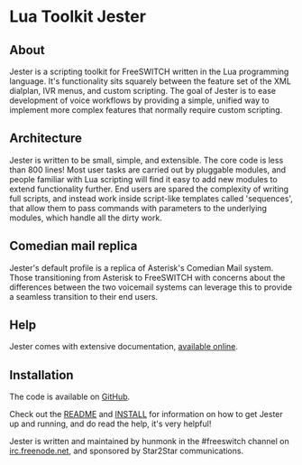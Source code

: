 
# Lua Toolkit Jester 

 

## About

Jester is a scripting toolkit for FreeSWITCH written in the Lua programming language. It's functionality sits squarely between the feature set of the XML dialplan, IVR menus, and custom scripting. The goal of Jester is to ease development of voice workflows by providing a simple, unified way to implement more complex features that normally require custom scripting.

## Architecture

Jester is written to be small, simple, and extensible. The core code is less than 800 lines! Most user tasks are carried out by pluggable modules, and people familiar with Lua scripting will find it easy to add new modules to extend functionality further. End users are spared the complexity of writing full scripts, and instead work inside script-like templates called 'sequences', that allow them to pass commands with parameters to the underlying modules, which handle all the dirty work.

## Comedian mail replica

Jester's default profile is a replica of Asterisk's Comedian Mail system. Those transitioning from Asterisk to FreeSWITCH with concerns about the differences between the two voicemail systems can leverage this to provide a seamless transition to their end users.

## Help

Jester comes with extensive documentation, [available online](http://thehunmonkgroup.github.io/jester/doc/).

## Installation

The code is available on [GitHub](https://github.com/thehunmonkgroup/jester).

Check out the [README](https://github.com/thehunmonkgroup/jester/blob/master/README.md) and [INSTALL](https://github.com/thehunmonkgroup/jester/blob/master/INSTALL.md) for information on how to get Jester up and running, and do read the help, it's very helpful!

Jester is written and maintained by hunmonk in the #freeswitch channel on [irc.freenode.net](http://irc.freenode.net), and sponsored by Star2Star communications.


